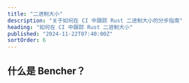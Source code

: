 ```yaml
---
title: "二进制大小"
description: "关于如何在 CI 中跟踪 Rust 二进制大小的分步指南"
heading: "如何在 CI 中跟踪 Rust 二进制大小"
published: "2024-11-22T07:40:00Z"
sortOrder: 6
---
```



<Intro
  lang="Rust"
/>

## 什么是 Bencher？

<BencherIntro />

<Steps
  lang="Rust"
  optionUrl="/zh/docs/explanation/adapters/#%EF%B8%8F-file-size"
  adapterUrl="/zh/docs/explanation/adapters/#-json"
/>

<FileSizeInner>
  <CargoBuild />
</FileSizeInner>

<br />

<CallToAction lang={Language.zh} />
